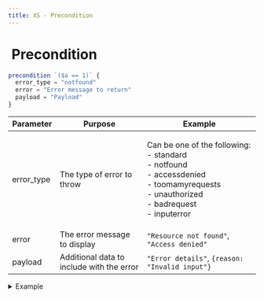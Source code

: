 ```yaml
---
title: XS - Precondition
---
```


# <img src="../assets/docuBadge (11).png" alt="" data-size="line"> Precondition <a href="#xs-precondition" id="xs-precondition"></a>

```javascript
precondition `($a == 1)` {
  error_type = "notfound"
  error = "Error message to return"
  payload = "Payload"
}
```

| Parameter   | Purpose                                   | Example                                                                                                                                                  |
| ----------- | ----------------------------------------- | -------------------------------------------------------------------------------------------------------------------------------------------------------- |
| error\_type | The type of error to throw                | <p>Can be one of the following:<br>- standard<br>- notfound<br>- accessdenied<br>- toomamyrequests<br>- unauthorized<br>- badrequest<br>- inputerror</p> |
| error       | The error message to display              | `"Resource not found"`, `"Access denied"`                                                                                                                |
| payload     | Additional data to include with the error | `"Error details"`, `{reason: "Invalid input"}`                                                                                                           |

<details>

<summary>Example</summary>

```javascript
precondition `($user.role != "admin")` {
  error_type = "accessdenied"
  error = "Admin access required"
  payload = {
    required_role: "admin",
    current_role: $user.role
  }
}

precondition `($user.role != "admin")` {
  error_type = "accessdenied"
  error = "Admin access required"
  payload = {
    required_role: "admin",
    current_role: $user.role
  }
}
```

* Checks a condition and throws an error if the condition is true
* Allows specifying error type, message, and additional payload
* Useful for validation and access control
* Stops execution if condition is met

</details>
